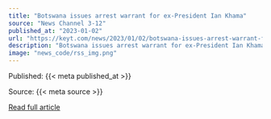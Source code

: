 ```yaml
---
title: "Botswana issues arrest warrant for ex-President Ian Khama"
source: "News Channel 3-12"
published_at: "2023-01-02"
url: "https://keyt.com/news/2023/01/02/botswana-issues-arrest-warrant-for-ex-president-ian-khama/"
description: "Botswana issues arrest warrant for ex-President Ian KhamaThe post Botswana issues arrest warrant for ex-President Ian Khama appeared first on News Channel 3-12."
image: "news_code/rss_img.png"
---
```



  Published: {{< meta published_at >}}
  

  Source: {{< meta source >}}
  

  [Read full article]({{< meta url >}})
  

